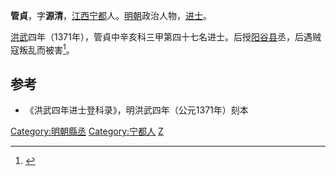 '''管貞'''，字'''源清'''，[[江西|江西]][[宁都|宁都]]人。[[明朝|明朝]]政治人物，[[进士|进士]]。

[[洪武|洪武]]四年（1371年），管貞中辛亥科三甲第四十七名进士。后授[[阳谷县|阳谷县]]丞，后遇贼寇叛乱而被害<ref>{{cite book | language =  | author = 黄永綸、楊錫齡 | coauthors =  | title = 寧都直隸州志: 江西省 | url =  | date = 1989年 | location =  | publisher = 成文出版社 | id =  | isbn =  | pages = 491页 }}</ref>。

==参考==
* 《洪武四年进士登科录》，明洪武四年（公元1371年）刻本
{{Reflist}}

{{明朝人物小作品}}
{{洪武四年辛亥科殿試金榜}}

{{DEFAULTSORT:Wu阿}}
[[Category:明朝縣丞|Category:明朝縣丞]]
[[Category:宁都人|Category:宁都人]]
[[Category:管姓|Z]]